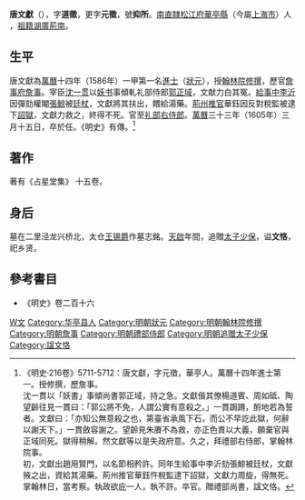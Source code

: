 {{明清人物信息框
| 姓名 = 唐文獻
| 原名 =
| 圖片名稱 = 唐文獻.jpg
| 圖片大小 = 300px
| 圖片說明 = 《松江邦彥畫像》之唐文獻像
| 最高職務 = 禮部右侍郎
| 國家 = 大明
| 爵位 =
| 籍貫 = [[南直隸|南直隸]][[松江府|松江府]][[华亭县_(唐朝)|華亭縣]]
| 族裔 = 漢族
| 旗籍 = 
| 字號 = 字道徵，更字元徵，號抑所
| 室名 = 
| 諡號 = 文恪
| 出生日期 = [[嘉靖|嘉靖]]二十八年（1549年）
| 出生地點 = 
| 逝世日期 = [[萬曆|萬曆]]三十三年（1605年）
| 逝世地點 = 
| 墓葬 =
| 配偶 =
| 親屬 = 
| 出身 = 
*萬曆十四年丙戌科進士及第
| 經歷 = 
| 著作 =
}}

'''唐文獻'''（{{bd|1549年||1605年|catIdx=T唐}}），字'''道徵'''，更字'''元徵'''，號'''抑所'''。[[南直隸|南直隸]][[松江府|松江府]][[华亭县_(唐朝)|華亭縣]]（今屬[[上海市|上海市]]）人 ，[[祖籍|祖籍]][[湖廣|湖廣]][[荊南|荊南]]。

==生平==
唐文獻為[[萬曆|萬曆]]十四年（1586年）一甲第一名[[進士|進士]]（[[狀元|狀元]]），授[[翰林院|翰林院]][[修撰|修撰]]，歷官[[詹事府|詹事府]][[詹事|詹事]]。宰臣[[沈一贯|沈一贯]]以[[妖書案|妖书]]事傾軋礼部侍郎[[郭正域|郭正域]]，文献力白其冤。[[給事中|給事中]][[李沂|李沂]]因彈劾權閹[[張鯨_(明)|張鯨]]被[[廷杖|廷杖]]，文獻將其扶出，餵給湯藥。[[荊州|荊州]][[推官|推官]]華鈺因反對稅監被逮下[[詔獄|詔獄]]，文獻力救之，終得不死。官至[[礼部右侍郎|礼部右侍郎]]。[[萬曆|萬曆]]三十三年（1605年）三月十五日，卒於任。《明史》有傳。<ref>《明史·216卷》5711-5712：唐文獻，字元徵，華亭人。萬曆十四年進士第一。授修撰，歷詹事。<br>沈一貫以「妖書」事傾尚書郭正域，持之急。文獻偕其僚楊道賓、周如砥、陶望齡往見一貫曰：「郭公將不免，人謂公實有意殺之。」一貫跼蹐，酹地若為誓者。文獻曰：「亦知公無意殺之也，第臺省承風下石，而公不早訖此獄，何辭以謝天下。」一貫斂容謝之。望齡見朱賡不為救，亦正色責以大義，願棄官與正域同死。獄得稍解。然文獻等以是失政府意。久之，拜禮部右侍郎，掌翰林院事。<br>初，文獻出趙用賢門，以名節相矜許。同年生給事中李沂劾張鯨被廷杖，文獻掖之出，資給其湯藥。荊州推官華鈺忤稅監逮下詔獄，文獻力周旋，得無死。掌翰林日，當考察。執政欲庇一人，執不許。卒官。贈禮部尚書，諡文恪。</ref>

== 著作 ==
著有《占星堂集》 十五卷。

== 身后 ==
墓在二里泾龙兴桥北，太仓[[王锡爵|王锡爵]]作墓志銘。[[天启_(明朝)|天啟]]年間，追贈[[太子少保|太子少保]]，谥'''文恪'''，祀乡贤。

==參考書目==
{{reflist}}
* 《明史》卷二百十六

{{萬曆十四年丙戌科殿試金榜}}

{{Authority control}}

{{DEFAULTSORT:Tang唐}}
[[Category:唐姓|W文]]
[[Category:华亭县人|Category:华亭县人]]
[[Category:明朝狀元|Category:明朝狀元]]
[[Category:明朝翰林院修撰|Category:明朝翰林院修撰]]
[[Category:明朝詹事|Category:明朝詹事]]
[[Category:明朝禮部侍郎|Category:明朝禮部侍郎]]
[[Category:明朝追赠太子少保|Category:明朝追赠太子少保]]
[[Category:諡文恪|Category:諡文恪]]